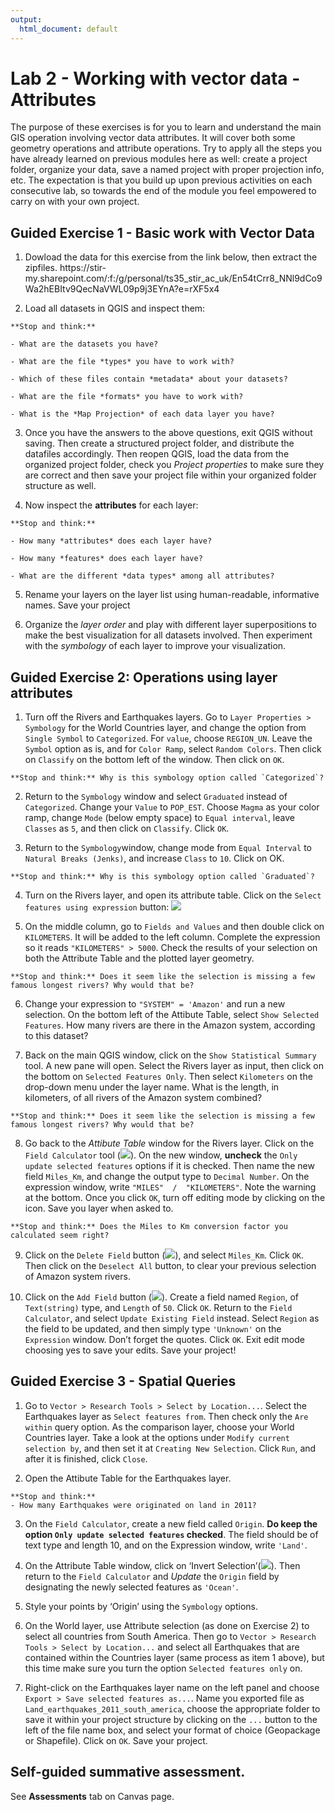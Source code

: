 ```yaml
---
output:
  html_document: default
---
```

# Lab 2 - Working with vector data - Attributes {#lab2}

The purpose of these exercises is for you to learn and understand the main GIS operation involving vector data attributes. It will cover both some geometry operations and attribute operations. Try to apply all the steps you have already learned on previous modules here as well: create a project folder, organize your data, save a named project with proper projection info, etc. The expectation is that you build up upon previous activities on each consecutive lab, so towards the end of the module you feel empowered to carry on with your own project.

## Guided Exercise 1 - Basic work with Vector Data

1. Dowload the data for this exercise from the link below, then extract the zipfiles. 
 https://stir-my.sharepoint.com/:f:/g/personal/ts35_stir_ac_uk/En54tCrr8_NNl9dCo9Wa2hEBItv9QecNaVWL09p9j3EYnA?e=rXF5x4


2. Load all datasets in QGIS and inspect them:
    
    
```block
**Stop and think:** 

- What are the datasets you have?

- What are the file *types* you have to work with?

- Which of these files contain *metadata* about your datasets?

- What are the file *formats* you have to work with?

- What is the *Map Projection* of each data layer you have?
```

3. Once you have the answers to the above questions, exit QGIS without saving. Then create a structured project folder, and distribute the datafiles accordingly. Then reopen QGIS, load the data from the organized project folder, check you *Project properties* to make sure they are correct and then save your project file within your organized folder structure as well.

4. Now inspect the **attributes** for each layer:

```block
**Stop and think:** 

- How many *attributes* does each layer have?

- How many *features* does each layer have?

- What are the different *data types* among all attributes?
```

5. Rename your layers on the layer list using human-readable, informative names. Save your project

6. Organize the *layer order* and play with different layer superpositions to make the best visualization for all datasets involved. Then experiment with the *symbology* of each layer to improve your visualization.
    
## Guided Exercise 2:  Operations using layer attributes

1. Turn off the Rivers and Earthquakes layers. Go to `Layer Properties > Symbology` for the World Countries layer, and change the option from `Single Symbol` to `Categorized`. For `value`, choose `REGION_UN`. Leave the `Symbol` option as is, and for `Color Ramp`, select `Random Colors`. Then click on `Classify` on the bottom left of the window. Then click on `OK`.

```block
**Stop and think:** Why is this symbology option called `Categorized`?
```

2. Return to the `Symbology` window and select `Graduated` instead of `Categorized`. Change your `Value` to `POP_EST`. Choose `Magma` as your color ramp, change `Mode` (below empty space) to `Equal interval`, leave `Classes` as `5`, and then click on `Classify`. Click `OK`.

3. Return to the `Symbology`window, change mode from `Equal Interval` to `Natural Breaks (Jenks)`, and increase `Class` to `10`. Click on OK.

```block
**Stop and think:** Why is this symbology option called `Graduated`?
```

4. Turn on the Rivers layer, and open its attribute table. Click on the `Select features using expression` button: ![](QGISicons/images/themes/default/mIconExpressionSelect.svg)  

5. On the middle column, go to `Fields and Values` and then double click on `KILOMETERS`. It will be added to the left column. Complete the expression so it reads `"KILOMETERS" > 5000`. Check the results of your selection on both the Attribute Table and the plotted layer geometry.

```block
**Stop and think:** Does it seem like the selection is missing a few famous longest rivers? Why would that be?
```

6. Change your expression to `"SYSTEM" = 'Amazon'` and run a new selection. On the bottom left of the Attibute Table, select `Show Selected Features`. How many rivers are there in the Amazon system, according to this dataset?

7. Back on the main QGIS window, click on the `Show Statistical Summary` tool. A new pane will open. Select the Rivers layer as input, then click on the bottom on `Selected Features Only`. Then select `Kilometers` on the drop-down menu under the layer name. What is the length, in kilometers, of all rivers of the Amazon system combined? 

```block
**Stop and think:** Does it seem like the selection is missing a few famous longest rivers? Why would that be?
```

8. Go back to the *Attibute Table* window for the Rivers layer. Click on the `Field Calculator` tool (![](QGISicons/images/themes/default/mActionCalculateField.svg)). On the new window, **uncheck** the `Only update selected features` options if it is checked. Then name the new field `Miles_Km`, and change the output type to  `Decimal Number`. On the expression window, write `"MILES"  /  "KILOMETERS"`. Note the warning at the bottom. Once you click `OK`, turn off editing mode by clicking on the icon. Save you layer when asked to.

```block
**Stop and think:** Does the Miles to Km conversion factor you calculated seem right?
```

9. Click on the `Delete Field` button (![](QGISicons/images/themes/default/mActionRemoveSelectedFeature.svg)), and select `Miles_Km`. Click `OK`. Then click on the `Deselect All` button, to clear your previous selection of Amazon system rivers.

10. Click on the `Add Field` button (![](QGISicons/images/themes/default/mActionNewAttribute.svg)). Create a field named `Region`, of `Text(string)` type, and `Length` of `50`. Click `OK`. Return to the `Field Calculator`, and select `Update Existing Field` instead. Select `Region` as the field to be updated, and then simply type `'Unknown'` on the `Expression` window. Don't forget the quotes. Click `OK`. Exit edit mode choosing yes to save your edits. Save your project!


## Guided Exercise 3 -  Spatial Queries

1. Go to `Vector > Research Tools > Select by Location...`. Select the Earthquakes layer as `Select features from`. Then check only the `Are within` query option. As the comparison layer, choose your World Countries layer. Take a look at the options under `Modify current selection by`, and then set it at `Creating New Selection`. Click `Run`, and after it is finished, click `Close`.

2. Open the Attibute Table for the Earthquakes layer.  

```block
**Stop and think:** 
- How many Earthquakes were originated on land in 2011?
```

3. On the `Field Calculator`, create a new field called `Origin`. **Do keep the option `Only update selected features` checked**. The field should be of text type and length 10, and on the Expression window, write `'Land'`.

4. On the Attribute Table window, click on 'Invert Selection'(![](QGISicons/images/themes/default/mActionInvertSelection.svg)). Then return to the `Field Calculator` and *Update* the `Origin` field by designating the newly selected features as `'Ocean'`.

5. Style your points by 'Origin' using the `Symbology` options.

6. On the World layer, use Attribute selection (as done on Exercise 2) to select all countries from South America. Then go to `Vector > Research Tools > Select by Location...` and select all Earthquakes that are contained within the Countries layer (same process as item 1 above), but this time make sure you turn the option `Selected features only` on. 

7. Right-click on the Earthquakes layer name on the left panel and choose `Export > Save selected features as...`. Name you exported file as `Land_earthquakes_2011_south_america`, choose the appropriate folder to save it within your project structure by clicking on the `...` button to the left of the file name box, and select your format of choice (Geopackage or Shapefile). Click on `OK`. Save your project.


## Self-guided summative assessment.

See **Assessments** tab on Canvas page.


